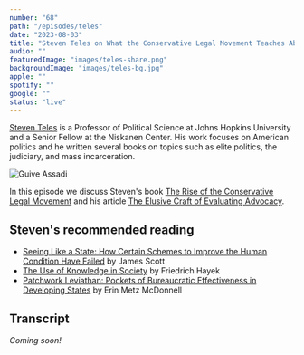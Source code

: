 ```yaml
---
number: "68"
path: "/episodes/teles"
date: "2023-08-03"
title: "Steven Teles on What the Conservative Legal Movement Teaches About Policy Advocacy"
audio: ""
featuredImage: "images/teles-share.png"
backgroundImage: "images/teles-bg.jpg"
apple: ""
spotify: ""
google: ""
status: "live"
---
```


[Steven Teles](https://politicalscience.jhu.edu/directory/steven-teles/) is a Professor of Political Science at Johns Hopkins University and a Senior Fellow at the Niskanen Center. His work focuses on American politics and he written several books on topics such as elite politics, the judiciary, and mass incarceration.

<div class="episode-image_variable episode-image_smaller">

![Guive Assadi](images/teles.jpg)

</div>

In this episode we discuss Steven's book [The Rise of the Conservative Legal Movement](https://www.goodreads.com/book/show/20159153-the-rise-of-the-conservative-legal-movement) and his article [The Elusive Craft of Evaluating Advocacy](https://ssir.org/articles/entry/the_elusive_craft_of_evaluating_advocacy).

## Steven's recommended reading

* [Seeing Like a State: How Certain Schemes to Improve the Human Condition Have Failed](https://www.goodreads.com/book/show/20186.Seeing_Like_a_State) by James Scott
* [The Use of Knowledge in Society](https://www.cato.org/sites/cato.org/files/articles/hayek-use-knowledge-society.pdf) by Friedrich Hayek
* [Patchwork Leviathan: Pockets of Bureaucratic Effectiveness in Developing States](https://www.goodreads.com/book/show/51801402-patchwork-leviathan) by Erin Metz McDonnell

## Transcript

*Coming soon!*

